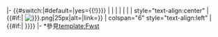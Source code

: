 <includeonly>|-
{{#switch:{{{long}}}|#default=|yes={{!}}}}
|
|
|
|
|
|
| style="text-align:center" | {{#if:{{{1|}}}| [[File:FreewayIC{{{1|}}}.png|25px|alt=|link=]]}}
| colspan="6" style="text-align:left" | {{#if:{{{3|}}}|<span style="visibility:hidden">&nbsp;</span>{{Taiwan Highway IC|{{{2|}}}|{{{3|}}}|{{#if:{{{4|}}}|{{{4|}}}}}}}}} 
|-</includeonly>
<noinclude>*參見[[template:Fwst]]</noinclude>
